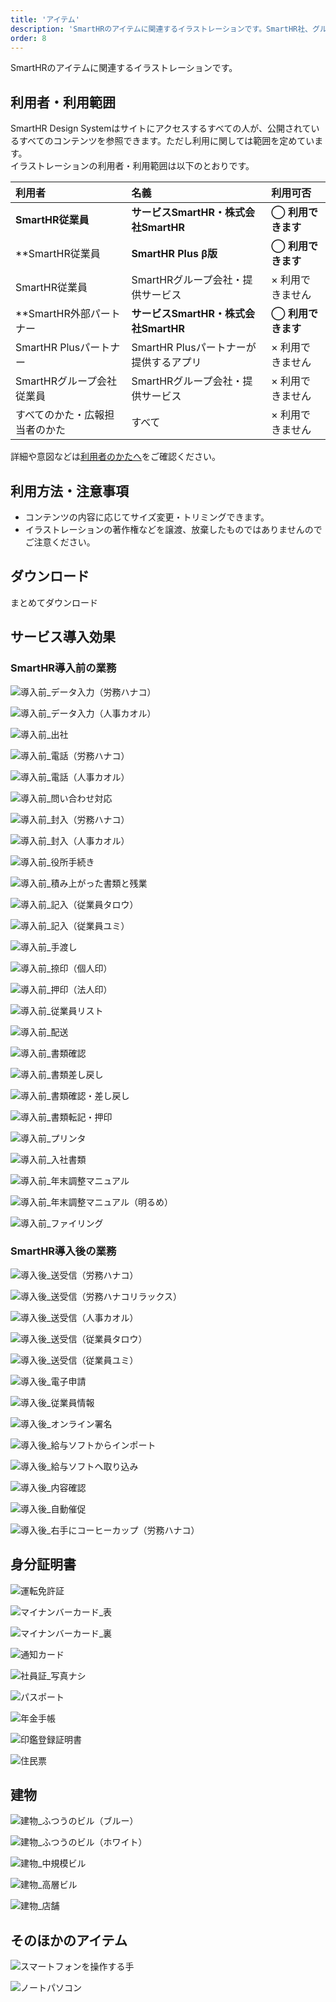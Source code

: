 ```yaml
---
title: 'アイテム'
description: 'SmartHRのアイテムに関連するイラストレーションです。SmartHR社、グループ会社、制作パートナーの方々は、イラストレーションをダウンロードできます。イラストレーションのガイドラインにしたがって利用してください。'
order: 8
---
```



SmartHRのアイテムに関連するイラストレーションです。  

## 利用者・利用範囲

SmartHR Design Systemはサイトにアクセスするすべての人が、公開されているすべてのコンテンツを参照できます。ただし利用に関しては範囲を定めています。  
イラストレーションの利用者・利用範囲は以下のとおりです。

| 利用者 | 名義 | 利用可否 |
| :-- | :-- | :-- |
| **SmartHR従業員** | **サービスSmartHR・株式会社SmartHR** | **◯ 利用できます** |
| **SmartHR従業員 | **SmartHR Plus β版** | **◯ 利用できます** |
| SmartHR従業員 | SmartHRグループ会社・提供サービス | × 利用できません |
| **SmartHR外部パートナー | **サービスSmartHR・株式会社SmartHR** | **◯ 利用できます** |
| SmartHR Plusパートナー | SmartHR Plusパートナーが提供するアプリ | × 利用できません |
| SmartHRグループ会社従業員 | SmartHRグループ会社・提供サービス | × 利用できません |
| すべてのかた・広報担当者のかた | すべて | × 利用できません |

詳細や意図などは[利用者のかたへ](/introduction/user/)をご確認ください。

## 利用方法・注意事項
- コンテンツの内容に応じてサイズ変更・トリミングできます。
- イラストレーションの著作権などを譲渡、放棄したものではありませんのでご注意ください。

## ダウンロード

<AnchorButton href="/downloads/item.zip" downloads>まとめてダウンロード</AnchorButton>

## サービス導入効果

### SmartHR導入前の業務

<Private path="/basics/before-smarthr-description.md" />

<Grid autoRepeat="auto-fill" size="100px" gap="28px">

  <ImgWithDesc description="データ入力（労務担当者）">

  ![導入前_データ入力（労務ハナコ）](./images/item/benefit/導入前_データ入力（労務ハナコ）.png)

  </ImgWithDesc>

  <ImgWithDesc description="データ入力（人事担当者）">

  ![導入前_データ入力（人事カオル）](./images/item/benefit/導入前_データ入力（人事カオル）.png)

  </ImgWithDesc>

  <ImgWithDesc description="出社（労務担当者）">

  ![導入前_出社](./images/item/benefit/導入前_出社.png)

  </ImgWithDesc>

  <ImgWithDesc description="電話（労務担当者）">

  ![導入前_電話（労務ハナコ）](./images/item/benefit/導入前_電話（労務ハナコ）.png)

  </ImgWithDesc>

  <ImgWithDesc description="電話（人事担当者）">

  ![導入前_電話（人事カオル）](./images/item/benefit/導入前_電話（人事カオル）.png)

  </ImgWithDesc>

  <ImgWithDesc description="問い合わせ対応（労務担当者）">

  ![導入前_問い合わせ対応](./images/item/benefit/導入前_問い合わせ対応.png)

  </ImgWithDesc>

  <ImgWithDesc description="封入（労務担当者）">

  ![導入前_封入（労務ハナコ）](./images/item/benefit/導入前_封入（労務ハナコ）.png)

  </ImgWithDesc>

  <ImgWithDesc description="封入（人事担当者）">

  ![導入前_封入（人事カオル）](./images/item/benefit/導入前_封入（人事カオル）.png)

  </ImgWithDesc>

  <ImgWithDesc description="役所手続き（労務担当者）">

  ![導入前_役所手続き](./images/item/benefit/導入前_役所手続き.png)

  </ImgWithDesc>

  <ImgWithDesc description="積み上がった書類と残業">

  ![導入前_積み上がった書類と残業](./images/item/benefit/導入前_積み上がった書類と残業.png)

  </ImgWithDesc>

  <ImgWithDesc description="記入（従業員）">

  ![導入前_記入（従業員タロウ）](./images/item/benefit/導入前_記入（従業員タロウ）.png)

  </ImgWithDesc>

  <ImgWithDesc description="記入（従業員）">

  ![導入前_記入（従業員ユミ）](./images/item/benefit/導入前_記入（従業員ユミ）.png)

  </ImgWithDesc>

  <ImgWithDesc description="給与明細手渡し">

  ![導入前_手渡し](./images/item/benefit/導入前_手渡し.png)

  </ImgWithDesc>

  <ImgWithDesc description="捺印（個人印）">

  ![導入前_捺印（個人印）](./images/item/benefit/導入前_捺印（個人印）.png)

  </ImgWithDesc>

  <ImgWithDesc description="押印（法人印）">

  ![導入前_押印（法人印）](./images/item/benefit/導入前_押印（法人印）.png)

  </ImgWithDesc>

  <ImgWithDesc description="従業員リスト">

  ![導入前_従業員リスト](./images/item/benefit/導入前_従業員リスト.png)

  </ImgWithDesc>

  <ImgWithDesc description="配送">

  ![導入前_配送](./images/item/benefit/導入前_配送.png)

  </ImgWithDesc>

  <ImgWithDesc description="書類確認">

  ![導入前_書類確認](./images/item/benefit/導入前_書類確認.png)

  </ImgWithDesc>

  <ImgWithDesc description="書類差し戻し">

  ![導入前_書類差し戻し](./images/item/benefit/導入前_書類差し戻し.png)

  </ImgWithDesc>

  <ImgWithDesc description="書類確認・差し戻し">

  ![導入前_書類確認・差し戻し](./images/item/benefit/導入前_書類確認・差し戻し.png)

  </ImgWithDesc>

  <ImgWithDesc description="書類転記・押印">

  ![導入前_書類転記・押印](./images/item/benefit/導入前_書類転記・押印.png)

  </ImgWithDesc>

  <ImgWithDesc description="プリンタ">

  ![導入前_プリンタ](./images/item/benefit/導入前_プリンタ.png)

  </ImgWithDesc>

  <ImgWithDesc description="入社書類">

  ![導入前_入社書類](./images/item/benefit/導入前_入社書類.png)

  </ImgWithDesc>

  <ImgWithDesc description="年末調整マニュアル">

  ![導入前_年末調整マニュアル](./images/item/benefit/導入前_年末調整マニュアル.png)

  </ImgWithDesc>

  <ImgWithDesc description="年末調整マニュアル（明るめ）">

  ![導入前_年末調整マニュアル（明るめ）](./images/item/benefit/導入前_年末調整マニュアル（明るめ）.png)

  </ImgWithDesc>

  <ImgWithDesc description="ファイリング">

  ![導入前_ファイリング](./images/item/benefit/導入前_ファイリング.png)

  </ImgWithDesc>

</Grid>


### SmartHR導入後の業務

<Private path="/basics/after-smarthr-description.md" />

<Grid autoRepeat="auto-fill" size="130px">

  <ImgWithDesc description="送受信：労務担当者（入社情報の提出を依頼）">

  ![導入後_送受信（労務ハナコ）](./images/item/benefit/導入後_送受信（労務ハナコ）.png)

  </ImgWithDesc>

  <ImgWithDesc description="送受信：労務担当者（入社情報の提出を依頼）">

  ![導入後_送受信（労務ハナコリラックス）](./images/item/benefit/導入後_送受信（労務ハナコリラックス）.png)

  </ImgWithDesc>

  <ImgWithDesc description="送受信：人事担当者（入社情報の提出を依頼）">

  ![導入後_送受信（人事カオル）](./images/item/benefit/導入後_送受信（人事カオル）.png)

  </ImgWithDesc>

  <ImgWithDesc description="送受信：従業員（入社手続き情報入力・年末調整アンケート回答・雇用契約更新の受信）">

  ![導入後_送受信（従業員タロウ）](./images/item/benefit/導入後_送受信（従業員タロウ）.png)

  </ImgWithDesc>

  <ImgWithDesc description="送受信：従業員（入社手続き情報入力・年末調整アンケート回答・雇用契約更新の受信）">

  ![導入後_送受信（従業員ユミ）](./images/item/benefit/導入後_送受信（従業員ユミ）.png)

  </ImgWithDesc>

  <ImgWithDesc description="電子申請（手続き書類の自動作成・電子申請）">

  ![導入後_電子申請](./images/item/benefit/導入後_電子申請.png)

  </ImgWithDesc>

  <ImgWithDesc description="従業員情報">

  ![導入後_従業員情報](./images/item/benefit/導入後_従業員情報.png)

  </ImgWithDesc>

  <ImgWithDesc description="オンライン署名">

  ![導入後_オンライン署名](./images/item/benefit/導入後_オンライン署名.png)

  </ImgWithDesc>

  <ImgWithDesc description="給与ソフトからインポート">

  ![導入後_給与ソフトからインポート](./images/item/benefit/導入後_給与ソフトからインポート.png)

  </ImgWithDesc>

  <ImgWithDesc description="給与ソフトへ取り込み">

  ![導入後_給与ソフトへ取り込み](./images/item/benefit/導入後_給与ソフトへ取り込み.png)

  </ImgWithDesc>

  <ImgWithDesc description="年末調整内容確認">

  ![導入後_内容確認](./images/item/benefit/導入後_内容確認.png)

  </ImgWithDesc>

  <ImgWithDesc description="年末調整自動催促">

  ![導入後_自動催促](./images/item/benefit/導入後_自動催促.png)

  </ImgWithDesc>

  ![導入後_右手にコーヒーカップ（労務ハナコ）](./images/item/benefit/導入後_右手にコーヒーカップ（労務ハナコ）.png)

</Grid>


## 身分証明書

<Grid autoRepeat="auto-fill" size="130px">

  <ImgWithDesc description="運転免許証">

  ![運転免許証](./images/item/identification/運転免許証.png)

  </ImgWithDesc>

  <ImgWithDesc description="マイナンバーカード（表）">

  ![マイナンバーカード_表](./images/item/identification/マイナンバーカード_表.png)

  </ImgWithDesc>

  <ImgWithDesc description="マイナンバーカード（裏）">

  ![マイナンバーカード_裏](./images/item/identification/マイナンバーカード_裏.png)

  </ImgWithDesc>

  <ImgWithDesc description="通知カード">

  ![通知カード](./images/item/identification/通知カード.png)

  </ImgWithDesc>

  <ImgWithDesc description="社員証">

  ![社員証_写真ナシ](./images/item/identification/社員証_写真ナシ.png)

  </ImgWithDesc>

  <ImgWithDesc description="パスポート">

  ![パスポート](./images/item/identification/パスポート.png)

  </ImgWithDesc>

  <ImgWithDesc description="年金手帳">

  ![年金手帳](./images/item/identification/年金手帳.png)

  </ImgWithDesc>

  <ImgWithDesc description="印鑑登録証明書">

  ![印鑑登録証明書](./images/item/identification/印鑑登録証明書.png)

  </ImgWithDesc>

  <ImgWithDesc description="住民票">

  ![住民票](./images/item/identification/住民票.png)

  </ImgWithDesc>

</Grid>


## 建物

<Grid autoRepeat="auto-fill" size="130px">

  <ImgWithDesc description="ふつうのビル（ブルー）">

  ![建物_ふつうのビル（ブルー）](./images/item/building/建物_ふつうのビル（ブルー）.png)

  </ImgWithDesc>

  <ImgWithDesc description="ふつうのビル（ホワイト）">

  ![建物_ふつうのビル（ホワイト）](./images/item/building/建物_ふつうのビル（ホワイト）.png)

  </ImgWithDesc>

  <ImgWithDesc description="中規模ビル">

  ![建物_中規模ビル](./images/item/building/建物_中規模ビル.png)

  </ImgWithDesc>

  <ImgWithDesc description="高層ビル">

  ![建物_高層ビル](./images/item/building/建物_高層ビル.png)

  </ImgWithDesc>

  <ImgWithDesc description="店舗">

  ![建物_店舗](./images/item/building/建物_店舗.png)

  </ImgWithDesc>

</Grid>


## そのほかのアイテム

<Grid autoRepeat="auto-fill" size="130px">

  <ImgWithDesc description="スマートフォンを操作する手">

  ![スマートフォンを操作する手](./images/item/other/スマートフォンを操作する手.png)

  </ImgWithDesc>

  <ImgWithDesc description="ノートパソコン">

  ![ノートパソコン](./images/item/other/ノートパソコン.png)

  </ImgWithDesc>

</Grid>